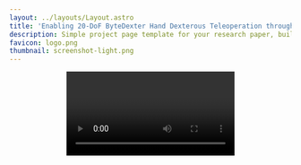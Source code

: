 ```yaml
---
layout: ../layouts/Layout.astro
title: 'Enabling 20-DoF ByteDexter Hand Dexterous Teleoperation through Human Motion Retargeting'
description: Simple project page template for your research paper, built with Astro and Tailwind CSS
favicon: logo.png
thumbnail: screenshot-light.png
---
```







<Header
  title={frontmatter.title}
  authors={[
    {
      name: "ByteDance Seed",
      institution: "",
      notes: [],
    },
  ]}
  conference=""
  links={[
    {
      name: "Paper",
      url: "https://github.com/RomanHauksson/academic-project-astro-template",
      icon: "ri:file-pdf-2-line",
    },
    {
      name: "arXiv",
      url: "https://github.com/RomanHauksson/academic-project-astro-template",
      icon: "academicons:arxiv",
    }
  ]}
  />
<Video source={tech_report1} />

<HighlightedSection>

## Abstract

<div class="text-justify">
Replicating human-level dexterity remains a fundamental robotics challenge, requiring integrated solutions 
from mechatronic design to the control of high degree-of-freedom (DoF) robotic hands. While imitation 
learning shows promise in transferring human dexterity to robots, the efficacy of trained policies 
relies on the quality of human demonstration data. We bridge this gap with a hand-arm teleoperation 
system featuring: (1) a 20-DoF linkage-driven anthropomorphic robotic hand  for biomimetic dexterity, 
and (2) an optimization-based motion retargeting for real-time, high-fidelity reproduction of intricate 
human hand motions and seamless hand–arm coordination. We validate the system via extensive empirical 
evaluations, including dexterous in-hand manipulation tasks and a long-horizon task requiring the 
organization of a cluttered makeup table randomly populated with nine objects. Experimental results 
demonstrate its intuitive teleoperation interface with real-time control and the ability to generate 
high-quality demonstration data. Please refer to the accompanying video for further details.
</div>

</HighlightedSection>

## Method

### ByteDexter Hand Design

<div class="text-justify">
ByteDexter is an anthropomorphic dexterous hand entirely designed and developed by ByteDance Seed.
It incorporates a total of 20 degrees of freedom (DoF), with 15 fully actuated joints. 
The high integration of all motors and driving boards within the palm enables ByteDexter to 
operate as a standalone hand module. Both fingertips and palm have been meticulously designed to 
facilitate the integration of tactile sensors.
</div>

<div style="height: 0.2rem;"></div>

<TwoColumnsVideo>
  <div slot="left">
    <span slot="caption">Demonstration of Finger Dexterity</span>
    <Video source={tech_report2} />
  </div>
  <div slot="right">
    <span slot="caption">Teleoperation via Data Glove</span>
    <Video source={tech_report3} />
  </div>
</TwoColumnsVideo>

<TwoColumnsVideo>
  <div slot="left">
    <span slot="caption">Grasping of Daily Objects</span>
    <Video source={tech_report4} />
  </div>
  <div slot="right">
    <span slot="caption">In-Hand Manipulation</span>
    <Video source={tech_report5} />
  </div>
</TwoColumnsVideo>


<div style="height: 0.5rem;"></div>

<div class="text-justify">
ByteDexter’s four long fingers adopt the parallel–serial topology of [ILDA hand](https://www.nature.com/articles/s41467-021-27261-0), 
but this design proves unsuitable for the thumb. Two DoFs at the MCP joint are coupled by the parallel linkage. As MCP flexion increases, 
abduction/adduction range diminishes progressively—reaching zero in full flexion. Additionally, implementing thumb abduction/adduction with 
two actuators mounted perpendicular to the palm unavoidably thickens the palm profile, compromising compactness. To address these limitations, 
we developed a thumb kinematic structure that achieves decoupled, human‐like thumb mobility for advanced grasping and manipulation, allowing full-range MCP 
and PIP flexion across the thumb's MCP entire abduction (<LaTeX inline formula="-4^\circ \;\text{to}\; 90^\circ" />) span.

</div>

<div style="height: 0.5rem;"></div>

<Figure>
  <Image slot="figure" source={hand} altText="The proposed hand-arm teleoperation system." class="w-full" />
  <span slot="caption">The ByteDexter hand. (a) robotic finger with 2-DoF MCP joint, 1-DoF PIP
joint, with a passively actuated 1-DoF DIP joint, (b) the thumb’s kinematic structure, and (c) ByteDexter hand
with thumb motion from zero abduction to its full range.</span>
</Figure>

<div style="height: 0.5rem;"></div>

<HighlightedSection>
### Robotic Hand-Arm Teleoperation System

<div class="text-justify">
Our hand-arm teleoperation system achieves dexterous in-hand manipulation, including multi-object grasping, rotation, and regrasping. It also successfully manages grasping of various cosmetic items during a long-horizon cluttered-table organization task. The teleoperation interface comprises a Meta Quest 3 headset to track wrist poses and a Manus Quantum Metaglove for hand motions. The Quest controller is mounted to Manus glove’s back via a custom holder to ensure synchronous tracking of wrist and finger movements. This setup delivers an intuitive, natural interface that enhances hand–arm coordination during teleoperation. On the robotic side, the ByteDexter anthropomorphic hand is mounted to a Franka Research 3 (FR3) arm, with its wrist–fingertip axis aligned to the arm’s seventh joint. The operators’ wrist poses from the Quest headset are mapped directly to the FR3 end-effector, while hand motions from the Manus Glove are retargeted into joint position commands for the ByteDexter hand.
</div>

<div style="height: 0.5rem;"></div>

<Figure>
  <Image slot="figure" source={teleoperation_system} altText="The proposed hand-arm teleoperation system." class="w-full" />
  <span slot="caption">The proposed hand-arm teleoperation system.</span>
</Figure>

<div style="height: 0.5rem;"></div>

</HighlightedSection>

### Hand Motion Retargeting

<div class="text-justify">
We retarget human hand pose data obtained from the Manus Glove into joint position references of the ByteDexter hand by solving an optimization problem that minimizes the difference between corresponding keyvectors in the robotic and human hand. 
The finger design of ByteDexter adopts anatomically proportional dimensions scaled to human finger lengths. However, the palm size is constrained to prioritize functional integration of motors, embedded boards, and leadscrews, resulting in a non-anthropomorphic structure that introduces morphological discrepancies with human palm anatomy. 
To address this non-anatomical factor, our approach diverges from prior methods using fingertip-to-wrist keyvectors; instead, we compute keyvectors from each fingertip to its own MCP joint. 
A keyvector is the 3D vector between a pair of key points, pointing from the origin of one coordinate frame to the other, expressed in the robot hand’s base frame. 
</div>

<div style="height: 0.5rem;"></div>

<TwoColumns>
  <div class="text-justify" slot="left">
    Right figure shows only the index-finger keyvectors: from the MCP joint to the fingertip, from the fingertip to the thumb tip, from the PIP joint to
    the PIP joints of the middle and ring fingers, and from PIP joint to the pinky’s DIP joint. Iterating this process from the thumb to pinky and eliminating duplicates results in 15
    unique keyvectors. Incorporating these keyvectors into the optimization captures the majority of the grasping
    types: for pinch grasping, minimizing inter-finger distances aligns robotic
    and human hand poses to reduce operator strain, whereas for power grasping, preserving fingertip-to-palm
    distances are prioritized.
  </div>
  <Figure slot="right">
    <Image slot="figure" source={hand_retargeting} altText="Hand keypoint vectors." class="w-full" />
    <span slot="caption">Hand keypoint vectors.</span>
  </Figure>
</TwoColumns>

<div style="height: 0.5rem;"></div>

<HighlightedSectionResult>
## Results

### In-hand Manipulation Results

<div class="text-justify">
We evaluate three canonical in-hand manipulation primitives—(i) regrasping to translate objects between
fingers, (ii) sliding objects relative to the palm, and (iii) rotating objects or their components, and instantiate
them in four benchmark tasks: (1) regrasping a bottle from a precision to a power grasp; (2) multi-object
grasping; (3) lid unscrewing; and (4) push-to-open lids.
</div>

<div style="height: 0.2rem;"></div>

<div>
    <h3 class="text-center">In-hand Manipulation Tasks</h3>
    <Video source={tech_report6} />
</div>

<div style="height: 0.5rem;"></div>

</HighlightedSectionResult>

### Long-Horizon Teleoperation Results

<div class="text-justify">
We evaluated the system’s long-horizon teleoperation capabilities through a table organization task involving a
cluttered workspace populated with randomly arranged cosmetic and skincare items, including serum bottles,
cream tubes, lipsticks, brushes, and powder palettes. A multi-drawer makeup organizer was placed adjacent
to the clutter, requiring the robotic hand-arm system to retrieve objects and place these in the organizer,
additionally, insert items into a drawer. The system successfully
managed diverse geometries and recovered from grasp slippage through real-time adjustments, demonstrating
robust performance in unstructured environments.
</div>

<div style="height: 0.2rem;"></div>

<div>
    <h3 class="text-center">Long-Horizon Table Organization Task</h3>
    <Video source={tech_report7} />
</div>

<div style="height: 0.5rem;"></div>

## Citation

```bibtex
@article{bytedance2025byteDexter,
  author       = "{ByteDance Seed}",
  title        = "{Enabling 20-DoF ByteDexter Hand Dexterous Teleoperation through Human Motion Retargeting}",
  year         = {2025},
  archivePrefix = {arXiv},
  eprint       = {arXiv:submit/0000000},
  primaryClass = {cs.RO},
  note         = {arXiv preprint},
}
```